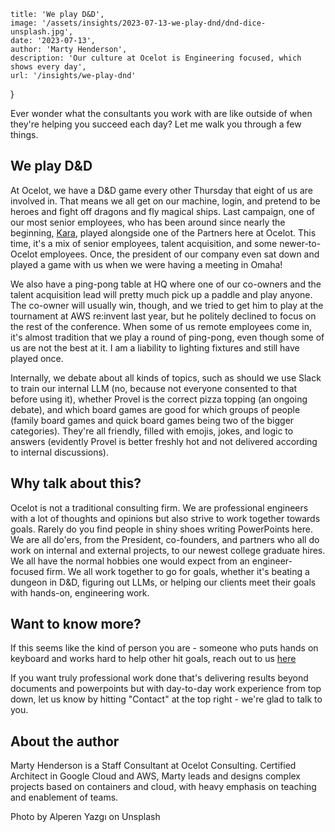 
    title: 'We play D&D',
    image: '/assets/insights/2023-07-13-we-play-dnd/dnd-dice-unsplash.jpg',
    date: '2023-07-13',
    author: 'Marty Henderson',
    description: 'Our culture at Ocelot is Engineering focused, which shows every day',
    url: '/insights/we-play-dnd'
}

Ever wonder what the consultants you work with are like outside of when they're helping you succeed each day? Let me walk you through a few things.

## We play D&D

At Ocelot, we have a D&D game every other Thursday that eight of us are involved in. That means we all get on our machine, login, and pretend to be heroes and fight off dragons and fly magical ships. Last campaign, one of our most senior employees, who has been around since nearly the beginning, [Kara](https://www.youtube.com/watch?v=kaVZtFxNx6Q), played alongside one of the Partners here at Ocelot. This time, it's a mix of senior employees, talent acquisition, and some newer-to-Ocelot employees. Once, the president of our company even sat down and played a game with us when we were having a meeting in Omaha!

We also have a ping-pong table at HQ where one of our co-owners and the talent acquisition lead will pretty much pick up a paddle and play anyone. The co-owner will usually win, though, and we tried to get him to play at the tournament at AWS re:invent last year, but he politely declined to focus on the rest of the conference. When some of us remote employees come in, it's almost tradition that we play a round of ping-pong, even though some of us are not the best at it. I am a liability to lighting fixtures and still have played once.

Internally, we debate about all kinds of topics, such as should we use Slack to train our internal LLM (no, because not everyone consented to that before using it), whether Provel is the correct pizza topping (an ongoing debate), and which board games are good for which groups of people (family board games and quick board games being two of the bigger categories). They're all friendly, filled with emojis, jokes, and logic to answers (evidently Provel is better freshly hot and not delivered according to internal discussions). 

## Why talk about this?

Ocelot is not a traditional consulting firm. We are professional engineers with a lot of thoughts and opinions but also strive to work together towards goals. Rarely do you find people in shiny shoes writing PowerPoints here. We are all do'ers, from the President, co-founders, and partners who all do work on internal and external projects, to our newest college graduate hires. We all have the normal hobbies one would expect from an engineer-focused firm. We all work together to go for goals, whether it's beating a dungeon in D&D, figuring out LLMs, or helping our clients meet their goals with hands-on, engineering work.

## Want to know more?

If this seems like the kind of person you are - someone who puts hands on keyboard and works hard to help other hit goals, reach out to us [here](https://www.ocelotconsulting.com/careers)

If you want truly professional work done that's delivering results beyond documents and powerpoints but with day-to-day work experience from top down, let us know by hitting "Contact" at the top right - we're glad to talk to you.

## About the author

Marty Henderson is a Staff Consultant at Ocelot Consulting. Certified Architect in Google Cloud and AWS, Marty leads and designs complex projects based on containers and cloud, with heavy emphasis on teaching and enablement of teams.

Photo by Alperen Yazgı on Unsplash
  